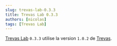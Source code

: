 ```yaml
---
slug: trevas-lab-0.3.3
title: Trevas Lab 0.3.3
authors: [nicolas]
tags: [Trevas Lab]
---
```



[Trevas Lab](https://github.com/InseeFrLab/Trevas-Lab) `0.3.3` utilise la version `1.0.2` de [Trevas](https://github.com/InseeFr/Trevas).




